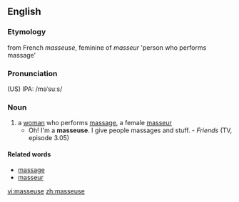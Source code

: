 ==English==
===Etymology===
from French ''masseuse'', feminine of ''masseur'' 'person who performs massage'
===Pronunciation===
(US) IPA: /məˈsuːs/
===Noun===
{{en-noun}}
#a [[woman]] who performs [[massage]], a female [[masseur]]
#*Oh! I'm a '''masseuse'''. I give people massages and stuff. - ''Friends'' (TV, episode 3.05)
====Related words====
*[[massage]]
*[[masseur]]

[[vi:masseuse]]
[[zh:masseuse]]